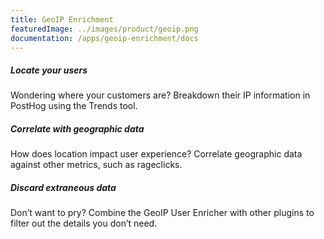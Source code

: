 ```yaml
---
title: GeoIP Enrichment
featuredImage: ../images/product/geoip.png
documentation: /apps/geoip-enrichment/docs
---
```


<Section
    divider={false}
    title="Add geographic data to PostHog events and persons using IP addresses, to enhance your insights"
    size="full"
    cols={3}
>
    <div>
        <h5>Locate your users</h5>
        <p>Wondering where your customers are? Breakdown their IP information in PostHog using the Trends tool.</p>
    </div>
    <div>
        <h5>Correlate with geographic data</h5>
        <p>How does location impact user experience? Correlate geographic data against other metrics, such as rageclicks.</p>
    </div>
    <div>
        <h5>Discard extraneous data</h5>
        <p>Don’t want to pry? Combine the GeoIP User Enricher with other plugins to filter out the details you don’t need.</p>
    </div>
</Section>

<TutorialsSlider topic="geoip" />

<Documentation />